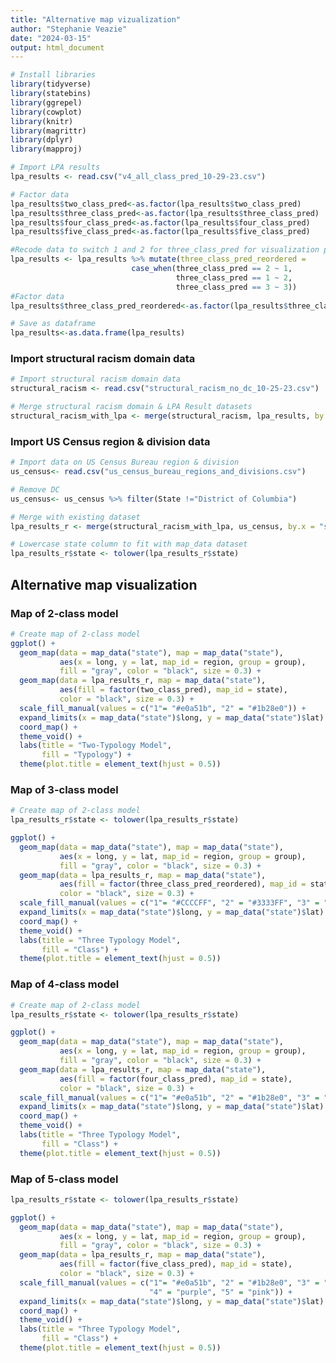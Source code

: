 ```yaml
---
title: "Alternative map vizualization"
author: "Stephanie Veazie"
date: "2024-03-15"
output: html_document
---
```


```r
# Install libraries
library(tidyverse)
library(statebins)
library(ggrepel)
library(cowplot)
library(knitr)
library(magrittr)
library(dplyr)
library(mapproj)
```


```r
# Import LPA results
lpa_results <- read.csv("v4_all_class_pred_10-29-23.csv")

# Factor data
lpa_results$two_class_pred<-as.factor(lpa_results$two_class_pred)
lpa_results$three_class_pred<-as.factor(lpa_results$three_class_pred)
lpa_results$four_class_pred<-as.factor(lpa_results$four_class_pred)
lpa_results$five_class_pred<-as.factor(lpa_results$five_class_pred)

#Recode data to switch 1 and 2 for three_class_pred for visualization purposes 
lpa_results <- lpa_results %>% mutate(three_class_pred_reordered = 
                           case_when(three_class_pred == 2 ~ 1,
                                     three_class_pred == 1 ~ 2,
                                     three_class_pred == 3 ~ 3))
#Factor data
lpa_results$three_class_pred_reordered<-as.factor(lpa_results$three_class_pred_reordered)

# Save as dataframe
lpa_results<-as.data.frame(lpa_results)
```

### Import structural racism domain data

```r
# Import structural racism domain data
structural_racism <- read.csv("structural_racism_no_dc_10-25-23.csv")

# Merge structural racism domain & LPA Result datasets
structural_racism_with_lpa <- merge(structural_racism, lpa_results, by.x = "state", by.y = "state")
```

### Import US Census region & division data

```r
# Import data on US Census Bureau region & division
us_census<- read.csv("us_census_bureau_regions_and_divisions.csv")

# Remove DC
us_census<- us_census %>% filter(State !="District of Columbia")

# Merge with existing dataset
lpa_results_r <- merge(structural_racism_with_lpa, us_census, by.x = "state", by.y = "State")

# Lowercase state column to fit with map_data dataset
lpa_results_r$state <- tolower(lpa_results_r$state)
```

## Alternative map visualization

### Map of 2-class model

```r
# Create map of 2-class model
ggplot() +
  geom_map(data = map_data("state"), map = map_data("state"),
           aes(x = long, y = lat, map_id = region, group = group), 
           fill = "gray", color = "black", size = 0.3) +
  geom_map(data = lpa_results_r, map = map_data("state"),
           aes(fill = factor(two_class_pred), map_id = state), 
           color = "black", size = 0.3) + 
  scale_fill_manual(values = c("1"= "#e0a51b", "2" = "#1b28e0")) +
  expand_limits(x = map_data("state")$long, y = map_data("state")$lat) +
  coord_map() +
  theme_void() +
  labs(title = "Two-Typology Model",
       fill = "Typology") +
  theme(plot.title = element_text(hjust = 0.5))
```

### Map of 3-class model

```r
# Create map of 2-class model
lpa_results_r$state <- tolower(lpa_results_r$state)

ggplot() +
  geom_map(data = map_data("state"), map = map_data("state"),
           aes(x = long, y = lat, map_id = region, group = group), 
           fill = "gray", color = "black", size = 0.3) +
  geom_map(data = lpa_results_r, map = map_data("state"),
           aes(fill = factor(three_class_pred_reordered), map_id = state), 
           color = "black", size = 0.3) + 
  scale_fill_manual(values = c("1"= "#CCCCFF", "2" = "#3333FF", "3" = "#000099")) +
  expand_limits(x = map_data("state")$long, y = map_data("state")$lat) +
  coord_map() +
  theme_void() +
  labs(title = "Three Typology Model",
       fill = "Class") +
  theme(plot.title = element_text(hjust = 0.5))
```

### Map of 4-class model

```r
# Create map of 2-class model
lpa_results_r$state <- tolower(lpa_results_r$state)

ggplot() +
  geom_map(data = map_data("state"), map = map_data("state"),
           aes(x = long, y = lat, map_id = region, group = group), 
           fill = "gray", color = "black", size = 0.3) +
  geom_map(data = lpa_results_r, map = map_data("state"),
           aes(fill = factor(four_class_pred), map_id = state), 
           color = "black", size = 0.3) + 
  scale_fill_manual(values = c("1"= "#e0a51b", "2" = "#1b28e0", "3" = "#18b25b", "4" = "purple")) +
  expand_limits(x = map_data("state")$long, y = map_data("state")$lat) +
  coord_map() +
  theme_void() +
  labs(title = "Three Typology Model",
       fill = "Class") +
  theme(plot.title = element_text(hjust = 0.5))
```

### Map of 5-class model

```r
lpa_results_r$state <- tolower(lpa_results_r$state)

ggplot() +
  geom_map(data = map_data("state"), map = map_data("state"),
           aes(x = long, y = lat, map_id = region, group = group), 
           fill = "gray", color = "black", size = 0.3) +
  geom_map(data = lpa_results_r, map = map_data("state"),
           aes(fill = factor(five_class_pred), map_id = state), 
           color = "black", size = 0.3) + 
  scale_fill_manual(values = c("1"= "#e0a51b", "2" = "#1b28e0", "3" = "#18b25b", 
                               "4" = "purple", "5" = "pink")) +
  expand_limits(x = map_data("state")$long, y = map_data("state")$lat) +
  coord_map() +
  theme_void() +
  labs(title = "Three Typology Model",
       fill = "Class") +
  theme(plot.title = element_text(hjust = 0.5))
```
